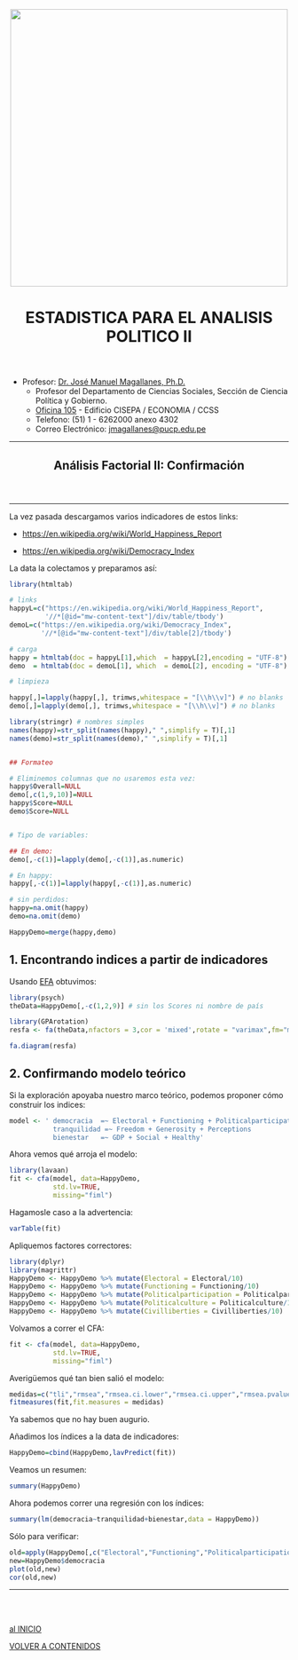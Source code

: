 <center><img src="https://github.com/PoliticayGobiernoPUCP/estadistica_anapol2/raw/master/PICS/LOGO_PUCP.png" width="500"></center>

<center> <header><h1>ESTADISTICA PARA EL ANALISIS POLITICO II</h1>  </header></center>

* Profesor:  <a href="http://www.pucp.edu.pe/profesor/jose-manuel-magallanes/" target="_blank">Dr. José Manuel Magallanes, Ph.D.</a> <br>
    - Profesor del Departamento de Ciencias Sociales, Sección de Ciencia Política y Gobierno.
    - [Oficina 105](https://goo.gl/maps/xuGeG6o9di1i1y5m6) - Edificio CISEPA / ECONOMIA / CCSS
    - Telefono: (51) 1 - 6262000 anexo 4302
    - Correo Electrónico: [jmagallanes@pucp.edu.pe](mailto:jmagallanes@pucp.edu.pe)
    

____

<center> <header><h2>Análisis Factorial II: Confirmación</h2>  </header></center>
____

La vez pasada descargamos varios indicadores de estos links:


* [https://en.wikipedia.org/wiki/World_Happiness_Report](https://en.wikipedia.org/wiki/World_Happiness_Report)

* [https://en.wikipedia.org/wiki/Democracy_Index](https://en.wikipedia.org/wiki/Democracy_Index)

La data la colectamos y preparamos así:

```r
library(htmltab)

# links
happyL=c("https://en.wikipedia.org/wiki/World_Happiness_Report",
         '//*[@id="mw-content-text"]/div/table/tbody')
demoL=c("https://en.wikipedia.org/wiki/Democracy_Index", 
        '//*[@id="mw-content-text"]/div/table[2]/tbody')

# carga
happy = htmltab(doc = happyL[1],which  = happyL[2],encoding = "UTF-8")
demo  = htmltab(doc = demoL[1], which  = demoL[2], encoding = "UTF-8")

# limpieza

happy[,]=lapply(happy[,], trimws,whitespace = "[\\h\\v]") # no blanks
demo[,]=lapply(demo[,], trimws,whitespace = "[\\h\\v]") # no blanks

library(stringr) # nombres simples
names(happy)=str_split(names(happy)," ",simplify = T)[,1]
names(demo)=str_split(names(demo)," ",simplify = T)[,1]


## Formateo

# Eliminemos columnas que no usaremos esta vez:
happy$Overall=NULL
demo[,c(1,9,10)]=NULL
happy$Score=NULL
demo$Score=NULL


# Tipo de variables:

## En demo:
demo[,-c(1)]=lapply(demo[,-c(1)],as.numeric)

# En happy:
happy[,-c(1)]=lapply(happy[,-c(1)],as.numeric)

# sin perdidos:
happy=na.omit(happy)
demo=na.omit(demo)

HappyDemo=merge(happy,demo)
```

## 1. Encontrando indices a partir de indicadores


Usando [EFA](https://htmlpreview.github.io/?https://github.com/PoliticayGobiernoPUCP/estadistica_anapol2/blob/master/efa.html) obtuvimos:

```r
library(psych)
theData=HappyDemo[,-c(1,2,9)] # sin los Scores ni nombre de país

library(GPArotation)
resfa <- fa(theData,nfactors = 3,cor = 'mixed',rotate = "varimax",fm="minres")

fa.diagram(resfa)
```

## 2. Confirmando modelo teórico

Si la exploración apoyaba nuestro marco teórico, podemos proponer cómo construir los indices:

```r
model <- ' democracia  =~ Electoral + Functioning + Politicalparticipation + Politicalculture + Civilliberties
           tranquilidad =~ Freedom + Generosity + Perceptions
           bienestar   =~ GDP + Social + Healthy'
```

Ahora vemos qué arroja el modelo:

```r
library(lavaan)
fit <- cfa(model, data=HappyDemo, 
           std.lv=TRUE,  
           missing="fiml")
```

Hagamosle caso a la advertencia:

```r
varTable(fit)
```

Apliquemos factores correctores:

```r
library(dplyr)
library(magrittr)
HappyDemo <- HappyDemo %>% mutate(Electoral = Electoral/10)
HappyDemo <- HappyDemo %>% mutate(Functioning = Functioning/10)
HappyDemo <- HappyDemo %>% mutate(Politicalparticipation = Politicalparticipation/10)
HappyDemo <- HappyDemo %>% mutate(Politicalculture = Politicalculture/10)
HappyDemo <- HappyDemo %>% mutate(Civilliberties = Civilliberties/10)
```

Volvamos a correr el CFA:


```r
fit <- cfa(model, data=HappyDemo, 
           std.lv=TRUE,  
           missing="fiml")
```

Averigüemos qué tan bien salió el modelo:

```r
medidas=c("tli","rmsea","rmsea.ci.lower","rmsea.ci.upper","rmsea.pvalue")
fitmeasures(fit,fit.measures = medidas)
```

Ya sabemos que no hay buen augurio.

Añadimos los índices a la data de indicadores:

```r
HappyDemo=cbind(HappyDemo,lavPredict(fit))
```


Veamos un resumen:
```r
summary(HappyDemo)
```

Ahora podemos correr una regresión con los índices:

```r
summary(lm(democracia~tranquilidad+bienestar,data = HappyDemo))
```

Sólo para verificar:

```r

old=apply(HappyDemo[,c("Electoral","Functioning","Politicalparticipation","Politicalculture","Civilliberties")],1,mean)
new=HappyDemo$democracia
plot(old,new)
cor(old,new)
```

_____
<br></br>

[al INICIO](#beginning)

[VOLVER A CONTENIDOS](https://politicaygobiernopucp.github.io/estadistica_anapol2/)
